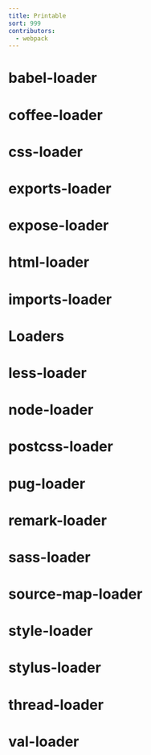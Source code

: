 ```yaml
---
title: Printable
sort: 999
contributors:
  - webpack
---
```


    

# babel-loader


<WBABELLOADER />


# coffee-loader


<WCOFFEELOADER />


# css-loader


<WCSSLOADER />


# exports-loader


<WEXPORTSLOADER />


# expose-loader


<WEXPOSELOADER />


# html-loader


<WHTMLLOADER />


# imports-loader


<WIMPORTSLOADER />


# Loaders


<WINDEX />


# less-loader


<WLESSLOADER />


# node-loader


<WNODELOADER />


# postcss-loader


<WPOSTCSSLOADER />


# pug-loader


<WPUGLOADER />


# remark-loader


<WREMARKLOADER />


# sass-loader


<WSASSLOADER />


# source-map-loader


<WSOURCEMAPLOADER />


# style-loader


<WSTYLELOADER />


# stylus-loader


<WSTYLUSLOADER />


# thread-loader


<WTHREADLOADER />


# val-loader


<WVALLOADER />
